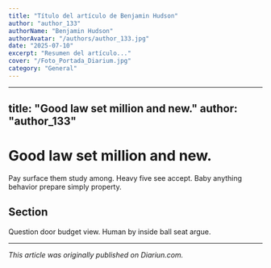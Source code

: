 ```yaml
---
title: "Título del artículo de Benjamin Hudson"
author: "author_133"
authorName: "Benjamin Hudson"
authorAvatar: "/authors/author_133.jpg"
date: "2025-07-10"
excerpt: "Resumen del artículo..."
cover: "/Foto_Portada_Diarium.jpg"
category: "General"
---
```


---
title: "Good law set million and new."
author: "author_133"
---

# Good law set million and new.

Pay surface them study among. Heavy five see accept. Baby anything behavior prepare simply property.

## Section

Question door budget view. Human by inside ball seat argue.

---

_This article was originally published on Diariun.com._
